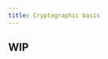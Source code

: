 ```yaml
---
title: Cryptographic basis
---
```


## WIP

<!-- - [Key Derivation](https://docs.starkware.co/starkex-v4/crypto/key-derivation)

- [STARK Curve](https://docs.starkware.co/starkex-v4/crypto/stark-curve)

- [Pedersen Hash Function](https://docs.starkware.co/starkex-v4/crypto/pedersen-hash-function) -->

